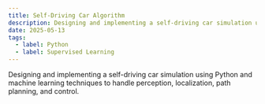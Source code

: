 ```yaml
---
title: Self-Driving Car Algorithm
description: Designing and implementing a self-driving car simulation using Python and machine learning techniques to handle perception, localization, path planning, and control.
date: 2025-05-13
tags:
  - label: Python
  - label: Supervised Learning
---
```


Designing and implementing a self-driving car simulation using Python and machine learning techniques to handle perception, localization, path planning, and control.
